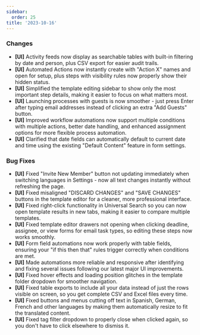 ```yaml
---
sidebar:
  order: 25
title: '2023-10-16'
---
```


### Changes

- **[UI]** Activity feeds now display as searchable tables with built-in filtering by date and person, plus CSV export for easier audit trails.
- **[UI]** Automated Actions now instantly create with "Action X" names and open for setup, plus steps with visibility rules now properly show their hidden status.
- **[UI]** Simplified the template editing sidebar to show only the most important step details, making it easier to focus on what matters most.
- **[UI]** Launching processes with guests is now smoother - just press Enter after typing email addresses instead of clicking an extra "Add Guests" button.
- **[UI]** Improved workflow automations now support multiple conditions with multiple actions, better date handling, and enhanced assignment options for more flexible process automation.
- **[UI]** Clarified that date fields can automatically default to current date and time using the existing "Default Content" feature in form settings.

### Bug Fixes

- **[UI]** Fixed "Invite New Member" button not updating immediately when switching languages in Settings - now all text changes instantly without refreshing the page.
- **[UI]** Fixed misaligned "DISCARD CHANGES" and "SAVE CHANGES" buttons in the template editor for a cleaner, more professional interface.
- **[UI]** Fixed right-click functionality in Universal Search so you can now open template results in new tabs, making it easier to compare multiple templates.
- **[UI]** Fixed template editor drawers not opening when clicking deadline, assignee, or view forms for email task types, so editing these steps now works smoothly.
- **[UI]** Form field automations now work properly with table fields, ensuring your "if this then that" rules trigger correctly when conditions are met.
- **[UI]** Made automations more reliable and responsive after identifying and fixing several issues following our latest major UI improvements.
- **[UI]** Fixed hover effects and loading position glitches in the template folder dropdown for smoother navigation.
- **[UI]** Fixed table exports to include all your data instead of just the rows visible on screen, so you get complete CSV and Excel files every time.
- **[UI]** Fixed buttons and menus cutting off text in Spanish, German, French and other languages by making them automatically resize to fit the translated content.
- **[UI]** Fixed tag filter dropdown to properly close when clicked again, so you don't have to click elsewhere to dismiss it.